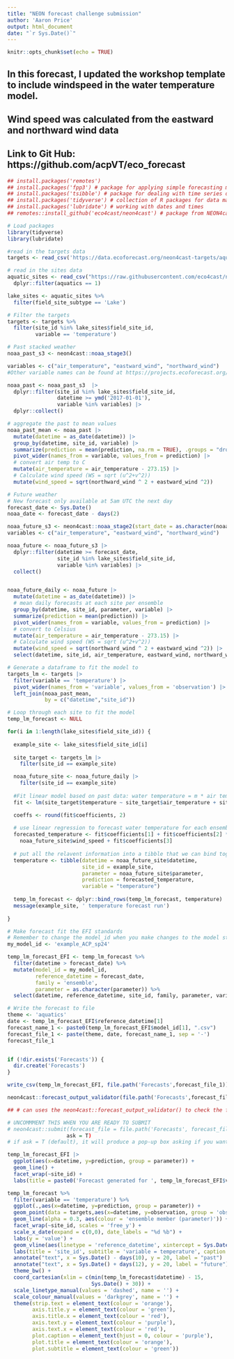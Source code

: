 ```yaml
---
title: "NEON forecast challenge submission"
author: 'Aaron Price'
output: html_document
date: "`r Sys.Date()`"
---
```


```r
knitr::opts_chunk$set(echo = TRUE)
```

## In this forecast, I updated the workshop template to include windspeed in the water temperature model. 
## Wind speed was calculated from the eastward and northward wind data

## Link to Git Hub: https://github.com/acpVT/eco_forecast

```r
## install.packages('remotes')
## install.packages('fpp3') # package for applying simple forecasting methods
## install.packages('tsibble') # package for dealing with time series data sets and tsibble objects
## install.packages('tidyverse') # collection of R packages for data manipulation, analysis, and visualisation
## install.packages('lubridate') # working with dates and times
## remotes::install_github('eco4cast/neon4cast') # package from NEON4cast challenge organisers to assist with forecast building and submission

# Load packages
library(tidyverse)
library(lubridate)

```

```r
#read in the targets data
targets <- read_csv('https://data.ecoforecast.org/neon4cast-targets/aquatics/aquatics-targets.csv.gz')

# read in the sites data
aquatic_sites <- read_csv("https://raw.githubusercontent.com/eco4cast/neon4cast-targets/main/NEON_Field_Site_Metadata_20220412.csv") |>
  dplyr::filter(aquatics == 1)

lake_sites <- aquatic_sites %>%
  filter(field_site_subtype == 'Lake')

# Filter the targets
targets <- targets %>%
  filter(site_id %in% lake_sites$field_site_id,
         variable == 'temperature')
```

```r

# Past stacked weather
noaa_past_s3 <- neon4cast::noaa_stage3()

variables <- c("air_temperature", "eastward_wind", "northward_wind")
#Other variable names can be found at https://projects.ecoforecast.org/neon4cast-docs/Shared-Forecast-Drivers.html#stage-3

noaa_past <- noaa_past_s3  |> 
  dplyr::filter(site_id %in% lake_sites$field_site_id,
                datetime >= ymd('2017-01-01'),
                variable %in% variables) |> 
  dplyr::collect()

# aggregate the past to mean values
noaa_past_mean <- noaa_past |> 
  mutate(datetime = as_date(datetime)) |> 
  group_by(datetime, site_id, variable) |> 
  summarize(prediction = mean(prediction, na.rm = TRUE), .groups = "drop") |> 
  pivot_wider(names_from = variable, values_from = prediction) |> 
  # convert air temp to C
  mutate(air_temperature = air_temperature - 273.15) |>
  # Calculate wind speed (WS = sqrt (u^2+v^2))
  mutate(wind_speed = sqrt(northward_wind ^ 2 + eastward_wind ^2))


```

```r
# Future weather
# New forecast only available at 5am UTC the next day
forecast_date <- Sys.Date() 
noaa_date <- forecast_date - days(2)

noaa_future_s3 <- neon4cast::noaa_stage2(start_date = as.character(noaa_date))
variables <- c("air_temperature", "eastward_wind", "northward_wind")

noaa_future <- noaa_future_s3 |> 
  dplyr::filter(datetime >= forecast_date,
                site_id %in% lake_sites$field_site_id,
                variable %in% variables) |> 
  collect()


noaa_future_daily <- noaa_future |> 
  mutate(datetime = as_date(datetime)) |> 
  # mean daily forecasts at each site per ensemble
  group_by(datetime, site_id, parameter, variable) |> 
  summarize(prediction = mean(prediction)) |>
  pivot_wider(names_from = variable, values_from = prediction) |>
  # convert to Celsius
  mutate(air_temperature = air_temperature - 273.15) |>
  # Calculate wind speed (WS = sqrt (u^2+v^2))
  mutate(wind_speed = sqrt(northward_wind ^ 2 + eastward_wind ^2)) |>
  select(datetime, site_id, air_temperature, eastward_wind, northward_wind, wind_speed, parameter)
```


```r
# Generate a dataframe to fit the model to 
targets_lm <- targets |> 
  filter(variable == 'temperature') |>
  pivot_wider(names_from = 'variable', values_from = 'observation') |> 
  left_join(noaa_past_mean, 
            by = c("datetime","site_id"))

# Loop through each site to fit the model
temp_lm_forecast <- NULL

```

```r
for(i in 1:length(lake_sites$field_site_id)) {  
  
  example_site <- lake_sites$field_site_id[i]
  
  site_target <- targets_lm |>
    filter(site_id == example_site)

  noaa_future_site <- noaa_future_daily |> 
    filter(site_id == example_site)
  
  #Fit linear model based on past data: water temperature = m * air temperature + b
  fit <- lm(site_target$temperature ~ site_target$air_temperature + site_target$wind_speed)

  coeffs <- round(fit$coefficients, 2)
  
  # use linear regression to forecast water temperature for each ensemble member
  forecasted_temperature <- fit$coefficients[1] + fit$coefficients[2] * noaa_future_site$air_temperature +
    noaa_future_site$wind_speed + fit$coefficients[3]
  
  # put all the relavent information into a tibble that we can bind together
  temperature <- tibble(datetime = noaa_future_site$datetime,
                        site_id = example_site,
                        parameter = noaa_future_site$parameter,
                        prediction = forecasted_temperature,
                        variable = "temperature")
  
  temp_lm_forecast <- dplyr::bind_rows(temp_lm_forecast, temperature)
  message(example_site, ' temperature forecast run')
  
}
```

```r
# Make forecast fit the EFI standards
# Remember to change the model_id when you make changes to the model structure!
my_model_id <- 'example_ACP_sp24'

temp_lm_forecast_EFI <- temp_lm_forecast %>%
  filter(datetime > forecast_date) %>%
  mutate(model_id = my_model_id,
         reference_datetime = forecast_date,
         family = 'ensemble',
         parameter = as.character(parameter)) %>%
  select(datetime, reference_datetime, site_id, family, parameter, variable, prediction, model_id)

```

```r
# Write the forecast to file
theme <- 'aquatics'
date <- temp_lm_forecast_EFI$reference_datetime[1]
forecast_name_1 <- paste0(temp_lm_forecast_EFI$model_id[1], ".csv")
forecast_file_1 <- paste(theme, date, forecast_name_1, sep = '-')
forecast_file_1


if (!dir.exists('Forecasts')) {
  dir.create('Forecasts')
}

write_csv(temp_lm_forecast_EFI, file.path('Forecasts',forecast_file_1))

neon4cast::forecast_output_validator(file.path('Forecasts',forecast_file_1))

```


```r

## # can uses the neon4cast::forecast_output_validator() to check the forecast is in the right format

# UNCOMMMENT THIS WHEN YOU ARE READY TO SUBMIT
# neon4cast::submit(forecast_file = file.path('Forecasts', forecast_file_1),
                   ask = T) 
# if ask = T (default), it will produce a pop-up box asking if you want to submit


```

```r
temp_lm_forecast_EFI |> 
  ggplot(aes(x=datetime, y=prediction, group = parameter)) +
  geom_line() +
  facet_wrap(~site_id) +
  labs(title = paste0('Forecast generated for ', temp_lm_forecast_EFI$variable[1], ' on ', temp_lm_forecast_EFI$reference_datetime[1]))
```

```r
temp_lm_forecast %>% 
  filter(variable == 'temperature') %>%
  ggplot(.,aes(x=datetime, y=prediction, group = parameter)) + 
  geom_point(data = targets,aes(x=datetime, y=observation, group = 'obs'), colour = 'darkblue') +
  geom_line(alpha = 0.3, aes(colour = 'ensemble member (parameter)')) + 
  facet_wrap(~site_id, scales = 'free_y') +
  scale_x_date(expand = c(0,0), date_labels = "%d %b") +
  labs(y = 'value') +
  geom_vline(aes(linetype = 'reference_datetime', xintercept = Sys.Date()), colour = 'blue', size = 1.5) +
  labs(title = 'site_id', subtitle = 'variable = temperature', caption = 'prediction') + 
  annotate("text", x = Sys.Date() - days(10), y = 20, label = "past")  +
  annotate("text", x = Sys.Date() + days(12), y = 20, label = "future")  +
  theme_bw() +
  coord_cartesian(xlim = c(min(temp_lm_forecast$datetime) - 15,
                           Sys.Date() + 30)) +
  scale_linetype_manual(values = 'dashed', name = '') +
  scale_colour_manual(values = 'darkgrey', name = '') +
  theme(strip.text = element_text(colour = 'orange'),
        axis.title.y = element_text(colour = 'green'),
        axis.title.x = element_text(colour = 'red'),
        axis.text.y = element_text(colour = 'purple'),
        axis.text.x = element_text(colour = 'red'),
        plot.caption = element_text(hjust = 0, colour = 'purple'),
        plot.title = element_text(colour = 'orange'), 
        plot.subtitle = element_text(colour = 'green')) 
```

